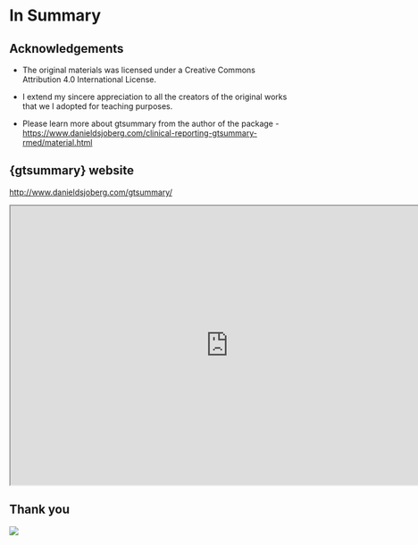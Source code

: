 # In Summary

## Acknowledgements 
- The original materials was licensed under a Creative Commons Attribution 4.0 International License.

- I extend my sincere appreciation to all the creators of the original works that we I adopted for teaching purposes. 

- Please learn more about gtsummary from the author of the package - <https://www.danieldsjoberg.com/clinical-reporting-gtsummary-rmed/material.html>




## {gtsummary} website

[http://www.danieldsjoberg.com/gtsummary/](http://www.danieldsjoberg.com/gtsummary/)

```{=html}
<iframe width="780" height="500" src="http://www.danieldsjoberg.com/gtsummary/" title="gtsummary Documentation"></iframe>
```


## Thank you

![](https://raw.githubusercontent.com/ddsjoberg/gtsummary/main/data-raw/misc_files/tbl_summary_demo_fast.gif)
